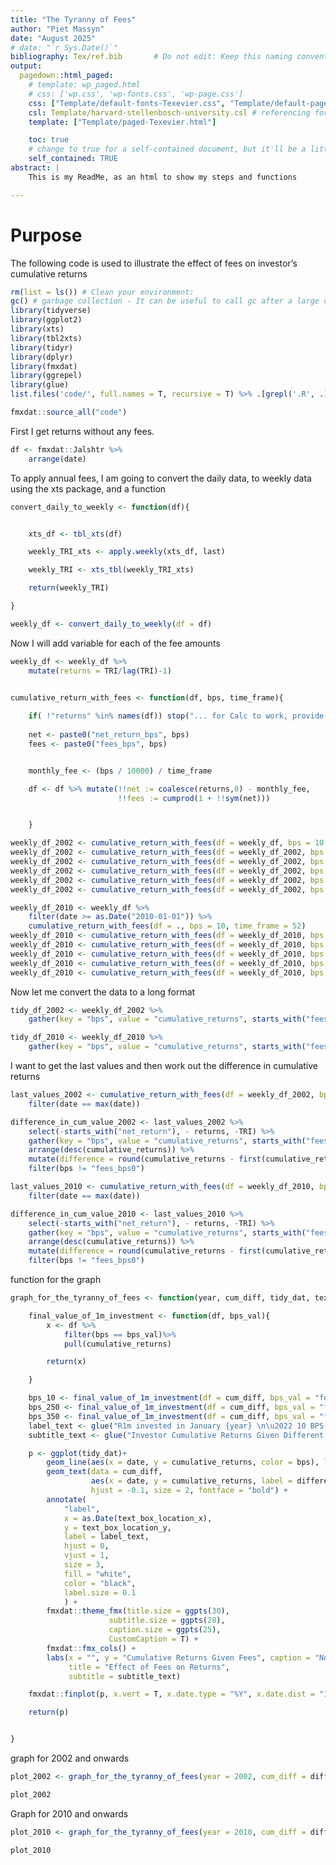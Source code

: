 ```yaml
---
title: "The Tyranny of Fees"
author: "Piet Massyn"
date: "August 2025"
# date: "`r Sys.Date()`"
bibliography: Tex/ref.bib       # Do not edit: Keep this naming convention and location.
output:
  pagedown::html_paged:
    # template: wp_paged.html
    # css: ['wp.css', 'wp-fonts.css', 'wp-page.css']
    css: ["Template/default-fonts-Texevier.css", "Template/default-page-Texevier.css", "Template/default-Texevier.css"]
    csl: Template/harvard-stellenbosch-university.csl # referencing format used.
    template: ["Template/paged-Texevier.html"]

    toc: true
    # change to true for a self-contained document, but it'll be a litte slower for Pandoc to render
    self_contained: TRUE
abstract: |
    This is my ReadMe, as an html to show my steps and functions

---
```


# Purpose

The following code is used to illustrate the effect of fees on investor's cumulative returns


```r

rm(list = ls()) # Clean your environment:
gc() # garbage collection - It can be useful to call gc after a large object has been removed, as this may prompt R to return memory to the operating system.
library(tidyverse)
library(ggplot2)
library(xts)
library(tbl2xts)
library(tidyr)
library(dplyr)
library(fmxdat)
library(ggrepel)
library(glue)
list.files('code/', full.names = T, recursive = T) %>% .[grepl('.R', .)] %>% as.list() %>% walk(~source(.))

fmxdat::source_all("code")
```

First I get returns without any fees.
```r
df <- fmxdat::Jalshtr %>% 
    arrange(date)
```

To apply annual fees, I am going to convert the daily data, to weekly data using the xts package, and a function

```r

convert_daily_to_weekly <- function(df){


    xts_df <- tbl_xts(df)

    weekly_TRI_xts <- apply.weekly(xts_df, last)

    weekly_TRI <- xts_tbl(weekly_TRI_xts)

    return(weekly_TRI)

}

weekly_df <- convert_daily_to_weekly(df = df)
```


Now I will add variable for each of the fee amounts

```r
weekly_df <- weekly_df %>%
    mutate(returns = TRI/lag(TRI)-1)


cumulative_return_with_fees <- function(df, bps, time_frame){
    
    if( !"returns" %in% names(df)) stop("... for Calc to work, provide returns column called 'returns'")
    
    net <- paste0("net_return_bps", bps)
    fees <- paste0("fees_bps", bps)


    monthly_fee <- (bps / 10000) / time_frame

    df <- df %>% mutate(!!net := coalesce(returns,0) - monthly_fee,
                        !!fees := cumprod(1 + !!sym(net)))


    }

weekly_df_2002 <- cumulative_return_with_fees(df = weekly_df, bps = 10, time_frame = 52)
weekly_df_2002 <- cumulative_return_with_fees(df = weekly_df_2002, bps = 50, time_frame = 52)
weekly_df_2002 <- cumulative_return_with_fees(df = weekly_df_2002, bps = 100, time_frame = 52)
weekly_df_2002 <- cumulative_return_with_fees(df = weekly_df_2002, bps = 200, time_frame = 52)
weekly_df_2002 <- cumulative_return_with_fees(df = weekly_df_2002, bps = 250, time_frame = 52)
weekly_df_2002 <- cumulative_return_with_fees(df = weekly_df_2002, bps = 350, time_frame = 52)

weekly_df_2010 <- weekly_df %>%
    filter(date >= as.Date("2010-01-01")) %>%
    cumulative_return_with_fees(df = ., bps = 10, time_frame = 52)
weekly_df_2010 <- cumulative_return_with_fees(df = weekly_df_2010, bps = 50, time_frame = 52)
weekly_df_2010 <- cumulative_return_with_fees(df = weekly_df_2010, bps = 100, time_frame = 52)
weekly_df_2010 <- cumulative_return_with_fees(df = weekly_df_2010, bps = 200, time_frame = 52)
weekly_df_2010 <- cumulative_return_with_fees(df = weekly_df_2010, bps = 250, time_frame = 52)
weekly_df_2010 <- cumulative_return_with_fees(df = weekly_df_2010, bps = 350, time_frame = 52)
```

Now let me convert the data to a long format
```r
tidy_df_2002 <- weekly_df_2002 %>% 
    gather(key = "bps", value = "cumulative_returns", starts_with("fees_bps"))

tidy_df_2010 <- weekly_df_2010 %>% 
    gather(key = "bps", value = "cumulative_returns", starts_with("fees_bps"))
```

I want to get the last values and then work out the difference in cumulative returns 

```r

last_values_2002 <- cumulative_return_with_fees(df = weekly_df_2002, bps = 0, time_frame = 52) %>%
    filter(date == max(date)) 

difference_in_cum_value_2002 <- last_values_2002 %>%
    select(-starts_with("net_return"), - returns, -TRI) %>%
    gather(key = "bps", value = "cumulative_returns", starts_with("fees_bps")) %>%
    arrange(desc(cumulative_returns)) %>%
    mutate(difference = round(cumulative_returns - first(cumulative_returns), 2)) %>%
    filter(bps != "fees_bps0")

last_values_2010 <- cumulative_return_with_fees(df = weekly_df_2010, bps = 0, time_frame = 52) %>%
    filter(date == max(date)) 

difference_in_cum_value_2010 <- last_values_2010 %>%
    select(-starts_with("net_return"), - returns, -TRI) %>%
    gather(key = "bps", value = "cumulative_returns", starts_with("fees_bps")) %>%
    arrange(desc(cumulative_returns)) %>%
    mutate(difference = round(cumulative_returns - first(cumulative_returns), 2)) %>%
    filter(bps != "fees_bps0")


```

function for the graph

```r
graph_for_the_tyranny_of_fees <- function(year, cum_diff, tidy_dat, text_box_location_x, text_box_location_y){

    final_value_of_1m_investment <- function(df, bps_val){
        x <- df %>%
            filter(bps == bps_val)%>%
            pull(cumulative_returns)

        return(x)

    }

    bps_10 <- final_value_of_1m_investment(df = cum_diff, bps_val = "fees_bps10")
    bps_250 <- final_value_of_1m_investment(df = cum_diff, bps_val = "fees_bps250")
    bps_350 <- final_value_of_1m_investment(df = cum_diff, bps_val = "fees_bps350")
    label_text <- glue("R1m invested in January {year} \n\u2022 10 BPS: R{round(bps_10,2)}m \n\u2022 250 BPS: R{round(bps_250,2)}m \n\u2022 350 BPS : R{round(bps_350,2)}m")
    subtitle_text <- glue("Investor Cumulative Returns Given Different Fees since {year}")

    p <- ggplot(tidy_dat)+
        geom_line(aes(x = date, y = cumulative_returns, color = bps), linewidth = 0.8, alpha = 0.7) +
        geom_text(data = cum_diff,
                  aes(x = date, y = cumulative_returns, label = difference, color = bps),
                  hjust = -0.1, size = 2, fontface = "bold") +
        annotate(
            "label",
            x = as.Date(text_box_location_x),
            y = text_box_location_y,
            label = label_text,
            hjust = 0,
            vjust = 1,
            size = 3,
            fill = "white",
            color = "black",
            label.size = 0.1
            ) +
        fmxdat::theme_fmx(title.size = ggpts(30),
                      subtitle.size = ggpts(28),
                      caption.size = ggpts(25),
                      CustomCaption = T) +
        fmxdat::fmx_cols() +
        labs(x = "", y = "Cumulative Returns Given Fees", caption = "Note:\nData from fmxdat package",
             title = "Effect of Fees on Returns",
             subtitle = subtitle_text)

    fmxdat::finplot(p, x.vert = T, x.date.type = "%Y", x.date.dist = "1 years")

    return(p)


}
```



graph for 2002 and onwards

```r
plot_2002 <- graph_for_the_tyranny_of_fees(year = 2002, cum_diff = difference_in_cum_value_2002, tidy_dat = tidy_df_2002, text_box_location_x = "2002-12-01", text_box_location_y = 9)

plot_2002
```




Graph for 2010 and onwards
```r
plot_2010 <- graph_for_the_tyranny_of_fees(year = 2010, cum_diff = difference_in_cum_value_2010, tidy_dat = tidy_df_2010, text_box_location_x = "2010-01-01", text_box_location_y = 3)

plot_2010
```

